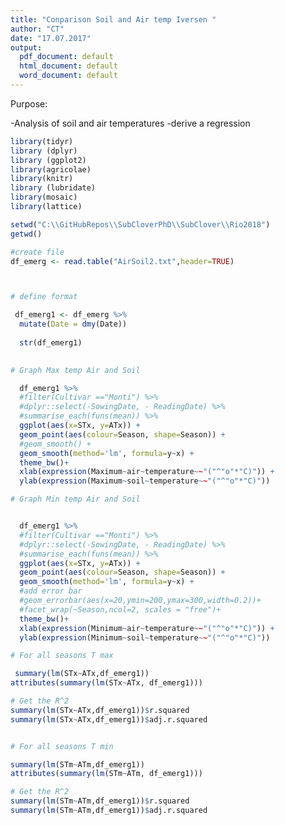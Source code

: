 ```yaml
---
title: "Conparison Soil and Air temp Iversen "
author: "CT"
date: "17.07.2017"
output:
  pdf_document: default
  html_document: default
  word_document: default
---
```


Purpose:

-Analysis of soil and air temperatures 
-derive a regression  



```r
library(tidyr)
library (dplyr)
library (ggplot2)
library(agricolae)
library(knitr)
library (lubridate)
library(mosaic)
library(lattice)
```


```r
setwd("C:\\GitHubRepos\\SubCloverPhD\\SubClover\\Rio2018")
getwd()

#create file
df_emerg <- read.table("AirSoil2.txt",header=TRUE)




```

```r

# define format

 df_emerg1 <- df_emerg %>%
  mutate(Date = dmy(Date))
         
  str(df_emerg1)
  

```



```r

# Graph Max temp Air and Soil

  df_emerg1 %>%  
  #filter(Cultivar =="Monti") %>%
  #dplyr::select(-SowingDate, - ReadingDate) %>%
  #summarise_each(funs(mean)) %>%
  ggplot(aes(x=STx, y=ATx)) + 
  geom_point(aes(colour=Season, shape=Season)) +
  #geom_smooth() +
  geom_smooth(method='lm', formula=y~x) +
  theme_bw()+
  xlab(expression(Maximum~air~temperature~~"("^"o"*"C)")) + 
  ylab(expression(Maximum~soil~temperature~~"("^"o"*"C)"))


```



```r

# Graph Min temp Air and Soil


  df_emerg1 %>%  
  #filter(Cultivar =="Monti") %>%
  #dplyr::select(-SowingDate, - ReadingDate) %>%
  #summarise_each(funs(mean)) %>%
  ggplot(aes(x=STx, y=ATx)) + 
  geom_point(aes(colour=Season, shape=Season)) +
  geom_smooth(method='lm', formula=y~x) +
  #add error bar
  #geom_errorbar(aes(x=20,ymin=200,ymax=300,width=0.2))+
  #facet_wrap(~Season,ncol=2, scales = "free")+
  theme_bw()+
  xlab(expression(Minimum~air~temperature~~"("^"o"*"C)")) + 
  ylab(expression(Minimum~soil~temperature~~"("^"o"*"C)"))


```


```r

# For all seasons T max 

 summary(lm(STx~ATx,df_emerg1))
attributes(summary(lm(STx~ATx, df_emerg1)))

# Get the R^2
summary(lm(STx~ATx,df_emerg1))$r.squared
summary(lm(STx~ATx,df_emerg1))$adj.r.squared



```


```r

# For all seasons T min 

summary(lm(STm~ATm,df_emerg1))
attributes(summary(lm(STm~ATm, df_emerg1)))

# Get the R^2
summary(lm(STm~ATm,df_emerg1))$r.squared
summary(lm(STm~ATm,df_emerg1))$adj.r.squared
```


